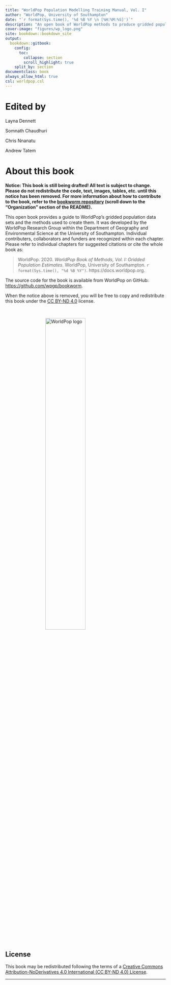 ```yaml
--- 
title: "WorldPop Population Modelling Training Manual, Vol. I"
author: "WorldPop, University of Southampton"
date: "`r format(Sys.time(), '%d %B %Y \n [%H:%M:%S]')`"
description: "An open book of WorldPop methods to produce gridded population estimates."
cover-image: "figures/wp_logo.png"
site: bookdown::bookdown_site
output: 
  bookdown::gitbook:
    config:
      toc:
        collapse: section
        scroll_highlight: true
    split_by: section
documentclass: book
always_allow_html: true
csl: worldpop.csl
---
```

# Edited by {-}

Layna Dennett

Somnath Chaudhuri

Chris Nnanatu

Andrew Tatem    

# About this book {-}

**Notice: This book is still being drafted! All text is subject to change. Please do not redistribute the code, text, images, tables, etc. until this notice has been removed. For more information about how to contribute to the book, refer to the <a href="https://github.com/wpgp/bookworm" target="_blank">bookworm repository</a> (scroll down to the "Organization" section of the README).**

This open book provides a guide to WorldPop's gridded population data sets and the methods used to create them. It was developed by the WorldPop Research Group within the Department of Geography and Environmental Science at the University of Southampton. Individual contributers, collaborators and funders are recognized within each chapter. Please refer to individual chapters for suggested citations or cite the whole book as:  

> WorldPop. 2020. *WorldPop Book of Methods, Vol. I: Gridded Population Estimates*. WorldPop, University of Southampton. `r format(Sys.time(), "%d %B %Y")`. https://docs.worldpop.org.


The source code for the book is available from WorldPop on GitHub:  <a href="https://github.com/wpgp/bookworm" target="_blank">https://github.com/wpgp/bookworm</a>.  

When the notice above is removed, you will be free to copy and redistribute this book under the <a href="https://creativecommons.org/licenses/by-nd/4.0/" target="_blank">CC BY-ND 4.0</a> license.  

<br>

<a href="https://www.worldpop.org" target="_blank"><img src="figures/wp_logo.png" width="400" alt="WorldPop logo" style="display:block; margin-left: auto; margin-right:auto; width:50%;"/></a>


## License {-}
This book may be redistributed following the terms of a [Creative Commons Attribution-NoDerivatives 4.0 International (CC BY-ND 4.0) License](https://creativecommons.org/licenses/by-nd/4.0/).

---


